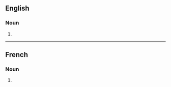 ==English==

===Noun===
{{head|en|noun plural form}}

# {{plural of|kidnapping|lang=en}}

----

==French==

===Noun===
{{head|fr|noun plural form|g=m}}

# {{plural of|kidnapping|lang=fr}}